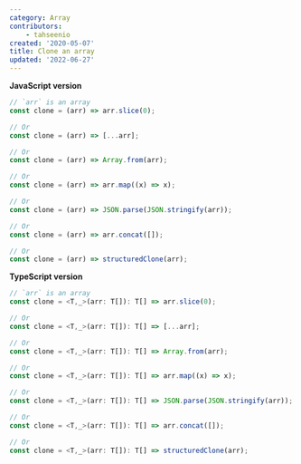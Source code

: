 ```yaml
---
category: Array
contributors:
    - tahseenio
created: '2020-05-07'
title: Clone an array
updated: '2022-06-27'
---
```


**JavaScript version**

```js
// `arr` is an array
const clone = (arr) => arr.slice(0);

// Or
const clone = (arr) => [...arr];

// Or
const clone = (arr) => Array.from(arr);

// Or
const clone = (arr) => arr.map((x) => x);

// Or
const clone = (arr) => JSON.parse(JSON.stringify(arr));

// Or
const clone = (arr) => arr.concat([]);

// Or
const clone = (arr) => structuredClone(arr);
```

**TypeScript version**

```js
// `arr` is an array
const clone = <T,_>(arr: T[]): T[] => arr.slice(0);

// Or
const clone = <T,_>(arr: T[]): T[] => [...arr];

// Or
const clone = <T,_>(arr: T[]): T[] => Array.from(arr);

// Or
const clone = <T,_>(arr: T[]): T[] => arr.map((x) => x);

// Or
const clone = <T,_>(arr: T[]): T[] => JSON.parse(JSON.stringify(arr));

// Or
const clone = <T,_>(arr: T[]): T[] => arr.concat([]);

// Or
const clone = <T,_>(arr: T[]): T[] => structuredClone(arr);
```
